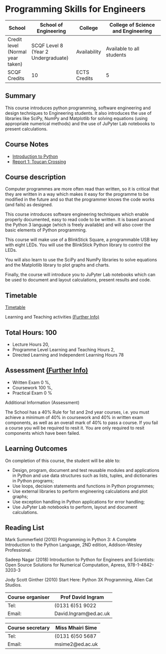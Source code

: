 # Programming Skills for Engineers


| School | School of Engineering | College | College of Science and Engineering |
|--------|-----------------------|---------|------------------------------------|
| Credit level (Normal year taken) | SCQF Level 8 (Year 2 Undergraduate) | Availability | Available to all students |
| SCQF Credits | 10 | ECTS Credits | 5 |


## Summary

This course introduces python programming, software engineering and design techniques to Engineering students. It also introduces the use of libraries like SciPy, NumPy and Matplotlib for solving equations (using appropriate numerical methods) and the use of JuPyter Lab notebooks to present calculations.

## Course Notes

- [Introduction to Python](1_Introduction.qmd)
- [Report 1: Toucan Crossing](toucan_crossing.qmd)

## Course description

Computer programmes are more often read than written, so it is critical that they are written in a way which makes it easy for the programme to be modified in the future and so that the programmer knows the code works (and fails) as designed.  

This course introduces software engineering techniques which enable properly documented, easy to read code to be written.  It is based around the Python 3 language (which is freely available) and will also cover the basic elements of Python programming.  

This course will make use of a BlinkStick Square, a programmable USB key with eight LEDs.  You will use the BlinkStick Python library to control the LEDs.

You will also learn to use the SciPy and NumPy libraries to solve equations and the Matplotlib library to plot graphs and charts.

Finally, the course will introduce you to JuPyter Lab notebooks which can be used to document and layout calculations, present results and code.


## Timetable 


<a href="https://www.ted.is.ed.ac.uk/UOE2223_SWS/TIMETABLE.ASP?OBJECTCLASS=MODULE&amp;IDENTIFIER=SCEE08014_SV1_SEM1&amp;STYLE=TEXTSPREADSHEET&amp;TEMPLATE=SWSCUST+OBJECT+TEXTSPREADSHEET&amp;WEEK=9-19" target="_blank">Timetable</a>

Learning and Teaching activities <a href="http://www.studentsystems.is.ed.ac.uk/staff/Support/User_Guides/CCAM//Teaching_Learning.htm" target="_blank">(Further Info)</a>

## Total Hours: 100
- Lecture Hours 20,
- Programme Level Learning and Teaching Hours 2,
- Directed Learning and Independent Learning Hours 78

## Assessment <a href="http://www.studentsystems.is.ed.ac.uk/staff/Support/User_Guides/CCAM//Assessment_Methods.htm" target="_blank">(Further Info)</a>

- Written Exam 0 %,
- Coursework 100 %,
- Practical Exam 0 %

Additional Information (Assessment)

The School has a 40% Rule for 1st and 2nd year courses, i.e. you must achieve a minimum of 40% in coursework and 40% in written exam components, as well as an overall mark of 40% to pass a course. If you fail a course you will be required to resit it. You are only required to resit components which have been failed.

## Learning Outcomes

On completion of this course, the student will be able to:

- Design, program, document and test reusable modules and applications in Python and use data structures such as lists, tuples, and dictionaries in Python programs;
- Use loops, decision statements and functions in Python programmes;
- Use external libraries to perform engineering calculations and plot graphs;
- Use exception handling in Python applications for error handling;
- Use JuPyter Lab notebooks to perform, layout and document calculations.

## Reading List

Mark Summerfield (2010) Programming in Python 3: A Complete Introduction to the Python Language, 2ND edition, Addison-Wesley Professional.

Sadeep Nagar (2018) Introduction to Python for Engineers and Scientists: Open Source Solutions for Numerical Computation, Apress, 978-1-4842-3203-3

Jody Scott Ginther (2010) Start Here: Python 3X Programming, Alien Cat Studios.

| Course organiser | Prof David Ingram | 
|-----|----|
| Tel: |  (0131 6)51 9022 | 
| Email: |  David.Ingram@ed.ac.uk | 

| Course secretary | Miss Mhairi Sime | 
|-----|----|
| Tel: |  (0131 6)50 5687 | 
| Email: |  msime2@ed.ac.uk | 